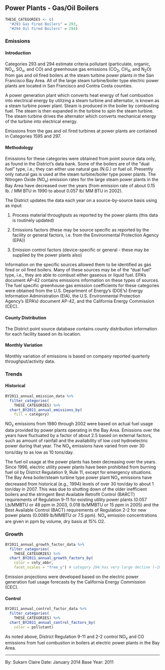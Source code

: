## Power Plants - Gas/Oil Boilers {#SS-combust-power_plant-boilers}

```r
THESE_CATEGORIES <- c(
  "#293 Gas Fired Boilers" = 293,
  "#294 Oil Fired Boilers" = 294)
```

### Emissions

#### Introduction {-}

Categories 293 and 294 estimate criteria pollutant (particulate, organic, NO~x~, SO~x~, and CO) and greenhouse gas emissions (CO~2~, CH~4~, and N~2~O) from gas and oil fired boilers at the steam turbine power plants in the San Francisco Bay Area. All of the large steam turbine/boiler type electric power plants are located in San Francisco and Contra Costa counties.

A power generation plant which converts heat energy of fuel combustion into electrical energy by utilizing a steam turbine and alternator, is known as a steam turbine power plant. Steam is produced in the boiler by combusting fuel. The steam is then expanded in the turbine to spin the steam turbine. The steam turbine drives the alternator which converts mechanical energy of the turbine into electrical energy.

Emissions from the gas and oil fired turbines at power plants are contained in Categories 1595 and 297.

#### Methodology {-}

Emissions for these categories were obtained from point source data only, as found in the District's data bank. Some of the boilers are of the "dual fuel" type, i.e.; they can either use natural gas (N.G.) or fuel oil. Presently only natural gas is used at the steam turbine/boiler type power plants.
The Nitrogen Oxide (NO~x~) emission rates for the large steam power plants in the Bay Area have decreased over the years (from emission rate of about 0.15 lb. / MM BTU in 1990 to about 0.057 lb/ MM BTU in 2002).

The District updates the data each year on a source-by-source basis using as input:

1. Process material throughputs as reported by the power plants (this data is routinely updated)

2. Emissions factors (these may be source specific as reported by the facility or general factors, i.e. from the Environmental Protection Agency (EPA))

3. Emission control factors (device-specific or general - these may be supplied by the power plants also)

Information on the specific sources allowed them to be identified as gas fired or oil fired boilers. Many of these sources may be of the "dual fuel" type, i.e., they are able to combust either gaseous or liquid fuel. EPA's document AP-42 contains emissions information on these types of sources.
The fuel specific greenhouse gas emission coefficients for these categories were obtained from the U.S. Department of Energy’s (DOE’s) Energy Information Administration (EIA), the U.S. Environmental Protection Agency’s (EPA’s) document AP-42, and the California Energy Commission (CEC).

#### County Distribution {-}

The District point source database contains county distribution information for each facility based on its location.

#### Monthly Variation {-}

Monthly variation of emissions is based on company reported quarterly throughput/activity data.

### Trends {#SS-combust-power_plant-boilers-trend}

#### Historical {-}

```r
BY2011_annual_emission_data %>%
  filter_categories(
    THESE_CATEGORIES) %>%
  chart_BY2011_annual_emissions_by(
    fill = category) 
```

NO~x~ emissions from 1980 through 2002 were based on actual fuel usage data provided by power plants operating in the Bay Area. Emissions over the years have fluctuated by a factor of about 2.5 based on external factors, such as amount of rainfall and the availability of low cost hydroelectric power during that year. The NO~x~ emissions have varied from over 30 tons/day to as low as 10 tons/day.

The fuel oil usage at the power plants has been decreasing over the years. Since 1996, electric utility power plants have been prohibited from burning fuel oil by District Regulation 9, Rule 11, except for emergency situations.
The Bay Area boiler/steam turbine type power plant NO~x~ emissions have decreased from historical (e.g., 1994) levels of over 30 ton/day to about 1 ton/day in 2007. This was due to shutting down of the older inefficient boilers and the stringent Best Available Retrofit Control (BARCT) requirements of Regulation 9-11 for existing utility power plants (0.057 Lb/MMBTU or 48 ppm in 2003, 0.018 lb/MMBTU or 15 ppm in 2005) and the Best Available Control (BACT) requirements of Regulation 2-2 for new power plants (0.0089 lb/MMBTU or 7.5 ppm). NO~x~ emission concentrations are given in ppm by volume, dry basis at 15% O2.

### Growth {-}

```r
BY2011_annual_growth_factor_data %>%
  filter_categories(
    THESE_CATEGORIES) %>%
  chart_BY2011_annual_growth_factors_by(
    color = cnty_abbr,
    facet_scales = "free_y") # category 294 has very large decline (~10,000%)
```

Emission projections were developed based on the electric power generation fuel usage forecasts by the California Energy Commission (CEC).

#### Control {-}

```r
BY2011_annual_control_factor_data %>%
  filter_categories(
    THESE_CATEGORIES) %>%
  chart_BY2011_annual_control_factors_by(
    color = pollutant) 
```

As noted above, District Regulation 9-11 and 2-2 control NO~x~ and CO emissions from fuel combustion in boilers at electric power plants in the Bay Area.

***

By: Sukarn Claire 
Date: January 2014 
Base Year: 2011
